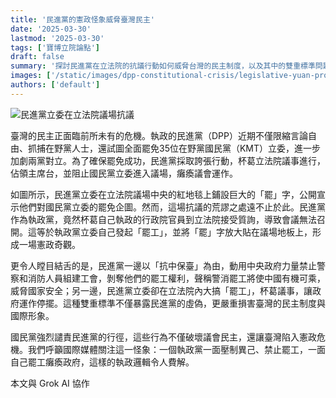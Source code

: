 ```yaml
---
title: '民進黨的憲政怪象威脅臺灣民主'
date: '2025-03-30'
lastmod: '2025-03-30'
tags: ['寶博立院論點']
draft: false
summary: '探討民進黨在立法院的抗議行動如何威脅台灣的民主制度，以及其中的雙重標準問題。'
images: ['/static/images/dpp-constitutional-crisis/legislative-yuan-protest.jpg']
authors: ['default']
---
```


![民進黨立委在立法院議場抗議](/static/images/dpp-constitutional-crisis/legislative-yuan-protest.jpg)

臺灣的民主正面臨前所未有的危機。執政的民進黨（DPP）近期不僅限縮言論自由、抓捕在野黨人士，還試圖全面罷免35位在野黨國民黨（KMT）立委，進一步加劇兩黨對立。為了確保罷免成功，民進黨採取誇張行動，杯葛立法院議事進行，佔領主席台，並阻止國民黨立委進入議場，癱瘓議會運作。

如圖所示，民進黨立委在立法院議場中央的紅地毯上鋪設巨大的「罷」字，公開宣示他們對國民黨立委的罷免企圖。然而，這場抗議的荒謬之處遠不止於此。民進黨作為執政黨，竟然杯葛自己執政的行政院官員到立法院接受質詢，導致會議無法召開。這等於執政黨立委自己發起「罷工」，並將「罷」字放大貼在議場地板上，形成一場憲政奇觀。

更令人瞠目結舌的是，民進黨一邊以「抗中保臺」為由，動用中央政府力量禁止警察和消防人員組建工會，剝奪他們的罷工權利，聲稱警消罷工將使中國有機可乘，威脅國家安全；另一邊，民進黨立委卻在立法院內大搞「罷工」，杯葛議事，讓政府運作停擺。這種雙重標準不僅暴露民進黨的虛偽，更嚴重損害臺灣的民主制度與國際形象。

國民黨強烈譴責民進黨的行徑，這些行為不僅破壞議會民主，還讓臺灣陷入憲政危機。我們呼籲國際媒體關注這一怪象：一個執政黨一面壓制異己、禁止罷工，一面自己罷工癱瘓政府，這樣的執政邏輯令人費解。

本文與 Grok AI 協作
